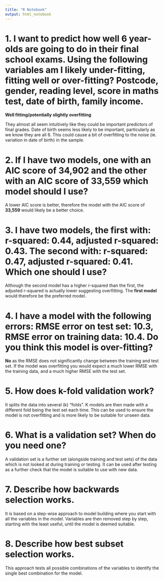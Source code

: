 ```yaml
---
title: "R Notebook"
output: html_notebook
---
```


# 1. I want to predict how well 6 year-olds are going to do in their final school exams. Using the following variables am I likely under-fitting, fitting well or over-fitting? Postcode, gender, reading level, score in maths test, date of birth, family income.

**Well fitting/potentially slightly overfitting**

They almost all seem intuitively like they could be important predictors of final grades. Date of birth seems less likely to be important, particularly as we know they are all 6. This could cause a bit of overfitting to the noise (ie. variation in date of birth) in the sample.

# 2. If I have two models, one with an AIC score of 34,902 and the other with an AIC score of 33,559 which model should I use?

A lower AIC score is better, therefore the model with the AIC score of **33,559** would likely be a better choice.

# 3. I have two models, the first with: r-squared: 0.44, adjusted r-squared: 0.43. The second with: r-squared: 0.47, adjusted r-squared: 0.41. Which one should I use?

Although the second model has a higher r-squared than the first, the adjusted r-squared is actually lower suggesting overfitting. The **first model** would therefore be the preferred model.

# 4. I have a model with the following errors: RMSE error on test set: 10.3, RMSE error on training data: 10.4. Do you think this model is over-fitting?

**No** as the RMSE does not significantly change between the training and test set. If the model was overfitting you would expect a much lower RMSE with the training data, and a much higher RMSE with the test set.

# 5. How does k-fold validation work?

It splits the data into several (k) "folds". K models are then made with a different fold being the test set each time. This can be used to ensure the model is not overfitting and is more likely to be suitable for unseen data.

# 6. What is a validation set? When do you need one?

A validation set is a further set (alongside training and test sets) of the data which is not looked at during training or testing. It can be used after testing as a further check that the model is suitable to use with new data.

# 7. Describe how backwards selection works.

It is based on a step-wise approach to model building where you start with all the variables in the model. Variables are then removed step by step, starting with the least useful, until the model is deemed suitable.

# 8. Describe how best subset selection works.

This approach tests all possible combinations of the variables to identify the single best combination for the model.
